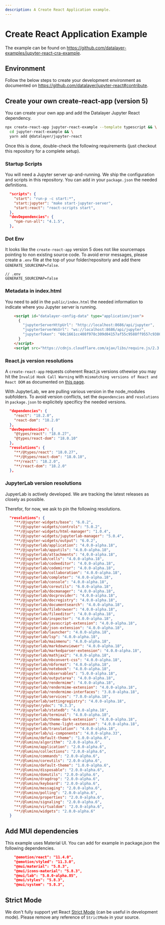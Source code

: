 ```yaml
---
description: A Create React Application example.
---
```


# Create React Application Example

The example can be found on https://github.com/datalayer-examples/jupyter-react-cra-example.

## Environment

Follow the below steps to create your development environment as documented on https://github.com/datalayer/jupyter-react#contribute.

## Create your own create-react-app (version 5)

You can create your own app and add the Datalayer Jupyter React dependency.

```bash
npx create-react-app jupyter-react-example --template typescript && \
  cd jupyter-react-example && \
  yarn add @datalayer/jupyter-react
```

Once this is done, double-check the following requirements (just checkout this repository for a complete setup).

### Startup Scripts

You will need a Jupyter server up-and-running. We ship the configuration and scripts in this repository. You can add in your `package.json` the needed definitions.

```json
  "scripts": {
    "start": "run-p -c start:*",
    "start:jupyter": "make start-jupyter-server",
    "start:react": "react-scripts start",
  },
  "devDependencies": {
    "npm-run-all": "4.1.5",
  },
```

### Dot Env

It looks like the `create-react-app` version 5 does not like sourcemaps pointing to non existing source code. To avoid error messages, please create a `.env` file at the top of your folder/repositoriy and add there `GENERATE_SOURCEMAP=false`.

```dotenv
// .env
GENERATE_SOURCEMAP=false
```

### Metadata in index.html

You need to add in the `public/index.html` the needed information to indicate where you Jupyter server is running.

```html
    <script id="datalayer-config-data" type="application/json">
      {
        "jupyterServerHttpUrl": "http://localhost:8686/api/jupyter",
        "jupyterServerWsUrl": "ws://localhost:8686/api/jupyter",
        "jupyterToken": "60c1661cc408f978c309d04157af55c9588ff9557c9380e4fb50785750703da6"
      }
    </script>
    <script src="https://cdnjs.cloudflare.com/ajax/libs/require.js/2.3.4/require.min.js"></script>
```

### React.js version resolutions

A `create-react-app` requests coherent React.js versions othewise you may hit the `Invalid Hook Call Warning` with `mismatching versions of React and React DOM` as documented on [this page](https://reactjs.org/warnings/invalid-hook-call-warning.html).

With JupyterLab, we are pulling various version in the node_modules subfolders. To avoid version conflicts, set the `dependencies` and `resolutions` in `package.json` to explicitely specificy the needed versions.

```json
  "dependencies": {
    "react": "18.2.0",
    "react-dom": "18.2.0"
  },
  "devDependencies": {
    "@types/react": "18.0.27",
    "@types/react-dom": "18.0.10"
  },
  "resolutions": {
    "**/@types/react": "18.0.27",
    "**/@types/react-dom": "18.0.10",
    "**/react": "18.2.0",
    "**/react-dom": "18.2.0"
  },
```

### JupyterLab version resolutions

JupyerLab is actively developed. We are tracking the latest releases as closely as possible.

Therefor, for now, we ask to pin the following resolutions.

```json
  "resolutions": {
    "**/@jupyter-widgets/base": "6.0.2",
    "**/@jupyter-widgets/controls": "5.0.2",
    "**/@jupyter-widgets/html-manager": "1.0.4",
    "**/@jupyter-widgets/jupyterlab-manager": "5.0.4",
    "**/@jupyter-widgets/output": "6.0.2",
    "**/@jupyterlab/application": "4.0.0-alpha.18",
    "**/@jupyterlab/apputils": "4.0.0-alpha.18",
    "**/@jupyterlab/attachments": "4.0.0-alpha.18",
    "**/@jupyterlab/cells": "4.0.0-alpha.18",
    "**/@jupyterlab/codeeditor": "4.0.0-alpha.18",
    "**/@jupyterlab/codemirror": "4.0.0-alpha.18",
    "**/@jupyterlab/collaboration": "4.0.0-alpha.18",
    "**/@jupyterlab/completer": "4.0.0-alpha.18",
    "**/@jupyterlab/console": "4.0.0-alpha.18",
    "**/@jupyterlab/coreutils": "6.0.0-alpha.18",
    "**/@jupyterlab/docmanager": "4.0.0-alpha.18",
    "**/@jupyterlab/docprovider": "4.0.0-alpha.18",
    "**/@jupyterlab/docregistry": "4.0.0-alpha.18",
    "**/@jupyterlab/documentsearch": "4.0.0-alpha.18",
    "**/@jupyterlab/filebrowser": "4.0.0-alpha.18",
    "**/@jupyterlab/fileeditor": "4.0.0-alpha.18",
    "**/@jupyterlab/inspector": "4.0.0-alpha.18",
    "**/@jupyterlab/javascript-extension": "4.0.0-alpha.18",
    "**/@jupyterlab/json-extension": "4.0.0-alpha.18",
    "**/@jupyterlab/launcher": "4.0.0-alpha.18",
    "**/@jupyterlab/lsp": "4.0.0-alpha.18",
    "**/@jupyterlab/mainmenu": "4.0.0-alpha.18",
    "**/@jupyterlab/markdownviewer": "4.0.0-alpha.18",
    "**/@jupyterlab/markedparser-extension": "4.0.0-alpha.18",
    "**/@jupyterlab/mathjax2": "4.0.0-alpha.18",
    "**/@jupyterlab/nbconvert-css": "4.0.0-alpha.18",
    "**/@jupyterlab/nbformat": "4.0.0-alpha.18",
    "**/@jupyterlab/notebook": "4.0.0-alpha.18",
    "**/@jupyterlab/observables": "5.0.0-alpha.18",
    "**/@jupyterlab/outputarea": "4.0.0-alpha.18",
    "**/@jupyterlab/rendermime": "4.0.0-alpha.18",
    "**/@jupyterlab/rendermime-extension": "4.0.0-alpha.18",
    "**/@jupyterlab/rendermime-interfaces": "3.8.0-alpha.18",
    "**/@jupyterlab/services": "7.0.0-alpha.18",
    "**/@jupyterlab/settingregistry": "4.0.0-alpha.18",
    "**/@jupyter/ydoc": "0.3.3",
    "**/@jupyterlab/statedb": "4.0.0-alpha.18",
    "**/@jupyterlab/terminal": "4.0.0-alpha.18",
    "**/@jupyterlab/theme-dark-extension": "4.0.0-alpha.18",
    "**/@jupyterlab/theme-light-extension": "4.0.0-alpha.18",
    "**/@jupyterlab/translation": "4.0.0-alpha.18",
    "**/@jupyterlab/ui-components": "4.0.0-alpha.33",
    "**/@lumino/default-theme": "1.0.0-alpha.6",
    "**/@lumino/algorithm": "2.0.0-alpha.6",
    "**/@lumino/application": "2.0.0-alpha.6",
    "**/@lumino/collections": "2.0.0-alpha.6",
    "**/@lumino/commands": "2.0.0-alpha.6",
    "**/@lumino/coreutils": "2.0.0-alpha.6",
    "**/@lumino/default-theme": "1.0.0-alpha.6",
    "**/@lumino/disposable": "2.0.0-alpha.6",
    "**/@lumino/domutils": "2.0.0-alpha.6",
    "**/@lumino/dragdrop": "2.0.0-alpha.6",
    "**/@lumino/keyboard": "2.0.0-alpha.6",
    "**/@lumino/messaging": "2.0.0-alpha.6",
    "**/@lumino/polling": "2.0.0-alpha.6",
    "**/@lumino/properties": "2.0.0-alpha.6",
    "**/@lumino/signaling": "2.0.0-alpha.6",
    "**/@lumino/virtualdom": "2.0.0-alpha.6",
    "**/@lumino/widgets": "2.0.0-alpha.6"
  }
```

## Add MUI dependencies

This example uses Material UI. You can add for example in package.json the following dependencies.

```json
    "@emotion/react": "11.4.0",
    "@emotion/styled": "11.3.0",
    "@mui/material": "5.8.3",
    "@mui/icons-material": "5.8.3",
    "@mui/lab": "5.0.0-alpha.85",
    "@mui/styles": "5.8.3",
    "@mui/system": "5.8.3",
```

## Strict Mode

We don't fully support yet React [Strict Mode](https://reactjs.org/docs/strict-mode.html) (can be useful in development mode). Please remove any reference of `StrictMode` in your source.

